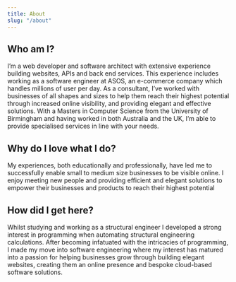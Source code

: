 ```yaml
---
title: About
slug: "/about"
---
```


## Who am I?
I’m a web developer and software architect with extensive experience building websites, APIs and back end services. 
This experience includes working as a software engineer at ASOS, an e-commerce company which handles millions of user per day.
As a consultant, I’ve worked with businesses of all shapes and sizes to help them reach 
their highest potential through increased online visibility, and providing elegant and effective solutions. 
With a Masters in Computer Science from the University of Birmingham and having worked in both 
Australia and the UK, I’m able to provide specialised services in line with your needs.

## Why do I love what I do?

My experiences, both educationally and professionally, have led me to successfully enable small to medium size
businesses to be visible online. I enjoy meeting new people and providing efficient and elegant solutions to
empower their businesses and products to reach their highest potential

## How did I get here?

Whilst studying and working as a structural engineer I developed a strong interest in
programming when automating structural engineering calculations. After becoming
infatuated with the intricacies of programming, I made my move into software
engineering where my interest has matured into a passion for helping businesses
grow through building elegant websites, creating them an online presence and bespoke cloud-based software solutions.
